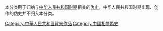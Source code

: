 本分类用于归纳与[[中华人民共和国时期|中华人民共和国时期]]相关的[[伪史|伪史]]，中华人民共和国时期出现、创作的伪史并不归入本分类。

[[Category:中華人民共和國背景作品|Category:中華人民共和國背景作品]]
[[Category:中國相關偽史|Category:中國相關偽史]]
